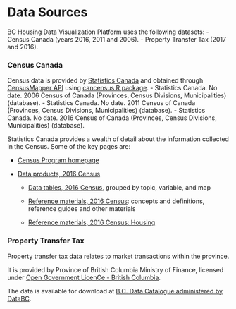 # Data Sources

BC Housing Data Visualization Platform uses the following datasets:
- Census Canada (years 2016, 2011 and 2006).
- Property Transfer Tax (2017 and 2016).

### Census Canada
Census data is provided by [Statistics Canada](http://www.statcan.gc.ca/)
and obtained through [CensusMapper API](https://censusmapper.ca/api) 
using [cancensus R package](https://github.com/mountainMath/cancensus).
- Statistics Canada. No date. 2006 Census of Canada (Provinces, Census Divisions, Municipalities) (database).
- Statistics Canada. No date. 2011 Census of Canada (Provinces, Census Divisions, Municipalities) (database).
- Statistics Canada. No date. 2016 Census of Canada (Provinces, Census Divisions, Municipalities) (database).

Statistics Canada provides a wealth of detail about the information collected in the Census. Some of the key pages are:

* [Census Program homepage](http://www12.statcan.gc.ca/census-recensement/index-eng.cfm)

* [Data products, 2016 Census](http://www12.statcan.gc.ca/census-recensement/2016/dp-pd/index-eng.cfm)

   - [Data tables, 2016 Census](http://www12.statcan.gc.ca/census-recensement/2016/dp-pd/dt-td/index-eng.cfm), grouped by topic, variable, and map 
   
   - [Reference materials, 2016 Census](http://www12.statcan.gc.ca/census-recensement/2016/ref/index-eng.cfm): concepts and definitions, reference guides and other materials
   
   - [Reference materials, 2016 Census: Housing](http://www12.statcan.gc.ca/census-recensement/2016/ref/98-501/98-501-x2016007-eng.cfm)



### Property Transfer Tax
Property transfer tax data relates to market transactions within the province.

It is provided by Province of British Columbia Ministry of Finance, 
licensed under [Open Government LicenCe - British Columbia](http://www.data.gov.bc.ca/local/dbc/docs/license/OGL-vbc2.0.pdf).

The data is available for download at [B.C. Data Catalogue administered by DataBC](https://catalogue.data.gov.bc.ca/organization/property-taxation).
